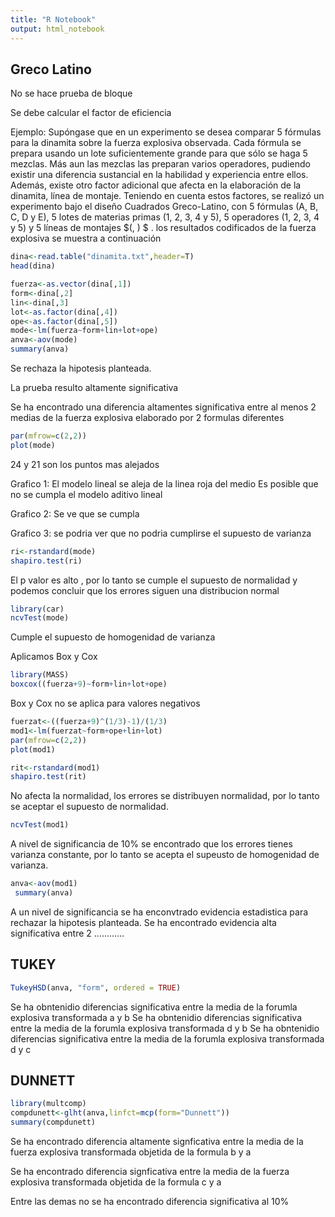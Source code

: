 ```yaml
---
title: "R Notebook"
output: html_notebook
---
```


Greco Latino
------------

No se hace prueba de bloque

Se debe calcular el factor de eficiencia

Ejemplo: Supóngase que en un experimento se desea comparar 5 fórmulas para la dinamita sobre la fuerza explosiva observada. Cada fórmula se prepara usando un lote suficientemente grande para que sólo se haga 5 mezclas. Más aun las mezclas  las preparan varios operadores, pudiendo existir una diferencia sustancial en la habilidad y experiencia entre ellos. Además, existe otro factor adicional que afecta en la elaboración de la dinamita, línea de montaje. Teniendo en cuenta estos factores, se realizó un experimento bajo el diseño Cuadrados Greco-Latino,  con 5 fórmulas (A, B, C, D y E), 5 lotes de materias primas (1, 2, 3, 4 y 5), 5 operadores (1, 2, 3, 4 y 5)  y 5 líneas de montajes $(\alpha, \beta ) $ . los resultados codificados de la fuerza explosiva se muestra a continuación


```r
dina<-read.table("dinamita.txt",header=T)
head(dina)

```

```r
fuerza<-as.vector(dina[,1])
form<-dina[,2]
lin<-dina[,3]
lot<-as.factor(dina[,4])
ope<-as.factor(dina[,5])
mode<-lm(fuerza~form+lin+lot+ope)
anva<-aov(mode)
summary(anva)

```
Se rechaza la hipotesis planteada.

La prueba resulto altamente significativa

Se ha encontrado una diferencia altamentes significativa entre al menos 2 medias de la fuerza explosiva elaborado por 2 formulas diferentes

```r
par(mfrow=c(2,2))
plot(mode)

```

24 y 21 son los puntos mas alejados

Grafico 1: El modelo lineal se aleja de la linea roja del medio 
Es posible que no se cumpla el modelo aditivo lineal

Grafico 2: Se ve que se cumpla

Grafico 3: se podria ver que no podria cumplirse el supuesto de varianza


```r
ri<-rstandard(mode)
shapiro.test(ri)

```
El p valor es alto , por lo tanto se cumple el supuesto de normalidad y podemos concluir que los errores siguen una distribucion normal

```r
library(car)
ncvTest(mode)

```

Cumple el supuesto de homogenidad de varianza

Aplicamos Box y Cox

```r
library(MASS)
boxcox((fuerza+9)~form+lin+lot+ope)
```
Box y Cox no se aplica para valores negativos

```r
fuerzat<-((fuerza+9)^(1/3)-1)/(1/3)
mod1<-lm(fuerzat~form+ope+lin+lot)
par(mfrow=c(2,2))
plot(mod1)

```

```r
rit<-rstandard(mod1)
shapiro.test(rit)

```
No afecta la normalidad, los errores se distribuyen normalidad, por lo tanto se aceptar el supuesto de normalidad.

```r
ncvTest(mod1)
```

A nivel de significancia de 10% se encontrado que los errores tienes varianza constante, por lo tanto se acepta el supeusto de homogenidad de varianza.

```r
anva<-aov(mod1)
 summary(anva)

```

A un nivel de significancia se ha enconvtrado evidencia estadistica para rechazar la hipotesis planteada. Se ha encontrado evidencia alta significativa entre 2  ............


TUKEY
-----
```r
TukeyHSD(anva, "form", ordered = TRUE)
```
Se ha obntenidio diferencias significativa entre la media de la forumla explosiva transformada a y b
Se ha obntenidio diferencias significativa entre la media de la forumla explosiva transformada d y b
Se ha obntenidio diferencias significativa entre la media de la forumla explosiva transformada d y c

DUNNETT
-------

```r
library(multcomp)
compdunett<-glht(anva,linfct=mcp(form="Dunnett"))
summary(compdunett)

```

Se ha encontrado diferencia altamente signficativa entre la media de la fuerza explosiva transformada objetida de la formula b y a

Se ha encontrado diferencia  signficativa entre la media de la fuerza explosiva transformada objetida de la formula c y a

Entre las demas no se ha encontrado diferencia significativa al 10%



